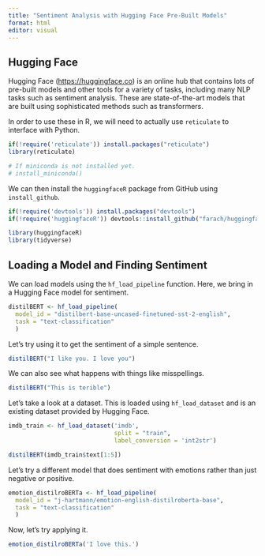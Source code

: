 ```yaml
---
title: "Sentiment Analysis with Hugging Face Pre-Built Models"
format: html
editor: visual
---
```


## Hugging Face

Hugging Face (<https://huggingface.co>) is an online hub that contains lots of pre-built models and other tools for a variety of tasks, including many NLP tasks such as sentiment analysis. These are state-of-the-art models that are built using sophisticated methods such as transformers.

In order to use these in R, we will need to actually use `reticulate` to interface with Python.

```r
if(!require('reticulate')) install.packages("reticulate")
library(reticulate)

# If miniconda is not installed yet.
# install_miniconda()
```

We can then install the `huggingfaceR` package from GitHub using `install_github`.

```r
if(!require('devtools')) install.packages("devtools")
if(!require('huggingfaceR')) devtools::install_github("farach/huggingfaceR")

library(huggingfaceR)
library(tidyverse)
```

## Loading a Model and Finding Sentiment

We can load models using the `hf_load_pipeline` function. Here, we bring in a Hugging Face model for sentiment.

```r

distilBERT <- hf_load_pipeline(
  model_id = "distilbert-base-uncased-finetuned-sst-2-english", 
  task = "text-classification"
  )
```

Let's try using it to get the sentiment of a simple sentence.

```r
distilBERT("I like you. I love you")
```

We can also see what happens with things like misspellings.

```r
distilBERT("This is terible")
```

Let's take a look at a dataset. This is loaded using `hf_load_dataset` and is an existing dataset provided by Hugging Face.

```r
imdb_train <- hf_load_dataset('imdb', 
                              split = "train", 
                              label_conversion = 'int2str')

distilBERT(imdb_train$text[1:5])
```

Let's try a different model that does sentiment with emotions rather than just negative or positive.

```r

emotion_distilroBERTa <- hf_load_pipeline(
  model_id = "j-hartmann/emotion-english-distilroberta-base", 
  task = "text-classification"
  )

```

Now, let's try applying it.

```r
emotion_distilroBERTa('I love this.')
```
